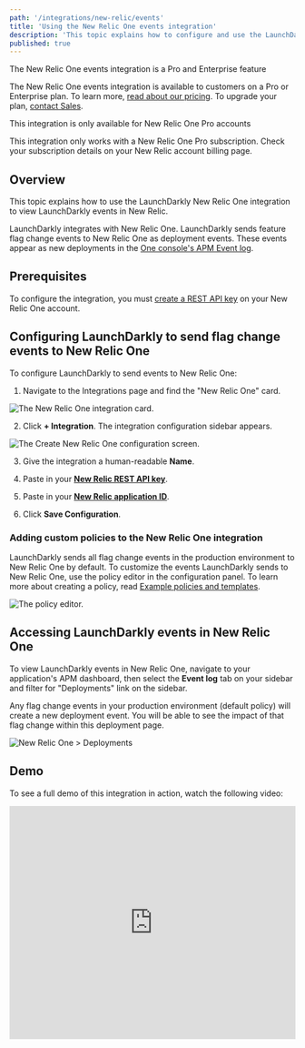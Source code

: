```yaml
---
path: '/integrations/new-relic/events'
title: 'Using the New Relic One events integration'
description: 'This topic explains how to configure and use the LaunchDarkly New Relic One events integration.'
published: true
---
```


<Callout intent="primary">
<CalloutTitle>The New Relic One events integration is a Pro and Enterprise feature</CalloutTitle>
<CalloutDescription>

The New Relic One events integration is available to customers on a Pro or Enterprise plan. To learn more, [read about our pricing](https://launchdarkly.com/pricing/). To upgrade your plan, [contact Sales](https://launchdarkly.com/contact-sales/).

</CalloutDescription>
</Callout>

<Callout intent="info">
<CalloutTitle>This integration is only available for New Relic One Pro accounts</CalloutTitle>
<CalloutDescription>

This integration only works with a New Relic One Pro subscription. Check your subscription details on your New Relic account billing page.

</CalloutDescription>
</Callout>

## Overview

This topic explains how to use the LaunchDarkly New Relic One integration to view LaunchDarkly events in New Relic.

LaunchDarkly integrates with New Relic One. LaunchDarkly sends feature flag change events to New Relic One as deployment events. These events appear as new deployments in the [One console's APM Event log](https://docs.newrelic.com/docs/apm/apm-ui-pages/events/deployments-page-view-impact-your-app-users/).

## Prerequisites

To configure the integration, you must [create a REST API key](https://docs.newrelic.com/docs/apis/intro-apis/new-relic-api-keys/) on your New Relic One account.

## Configuring LaunchDarkly to send flag change events to New Relic One

To configure LaunchDarkly to send events to New Relic One:

1. Navigate to the Integrations page and find the "New Relic One" card.

![The New Relic One integration card.](../images/new-relic-add-integration.png)

2. Click **+ Integration**. The integration configuration sidebar appears.

![The Create New Relic One configuration screen.](../images/new-relic-integration-panel.png)

3. Give the integration a human-readable **Name**.

4. Paste in your [**New Relic REST API key**](https://docs.newrelic.com/docs/apis/intro-apis/new-relic-api-keys/).

5. Paste in your [**New Relic application ID**](https://docs.newrelic.com/docs/apis/rest-api-v2/get-started/get-app-other-ids-new-relic-one/).

6. Click **Save Configuration**.

### Adding custom policies to the New Relic One integration

LaunchDarkly sends all flag change events in the production environment to New Relic One by default. To customize the events LaunchDarkly sends to New Relic One, use the policy editor in the configuration panel. To learn more about creating a policy, read [Example policies and templates](/home/members/example-policies).

![The policy editor.](../images/new-relic-policy-editor.png)

## Accessing LaunchDarkly events in New Relic One

To view LaunchDarkly events in New Relic One, navigate to your application's APM dashboard, then select the **Event log** tab on your sidebar and filter for "Deployments" link on the sidebar.

Any flag change events in your production environment (default policy) will create a new deployment event. You will be able to see the impact of that flag change within this deployment page.

![New Relic One > Deployments](../images/new-relic-view-events.png)

## Demo

To see a full demo of this integration in action, watch the following video:

<iframe width="100%" height="410" src="https://www.youtube.com/embed/j2meAZRiW_c?cc_load_policy=1" frameborder="0" allow="accelerometer; autoplay; encrypted-media; gyroscope; picture-in-picture" allowfullscreen style="margin-bottom:24px"></iframe>
